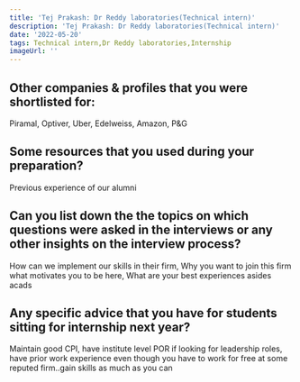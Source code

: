 ```yaml
---
title: 'Tej Prakash: Dr Reddy laboratories(Technical intern)'
description: 'Tej Prakash: Dr Reddy laboratories(Technical intern)'
date: '2022-05-20'
tags: Technical intern,Dr Reddy laboratories,Internship
imageUrl: ''
---
```


## Other companies & profiles that you were shortlisted for:
Piramal, Optiver, Uber, Edelweiss, Amazon, P&G

## Some resources that you used during your preparation?
Previous experience of our alumni 

## Can you list down the the topics on which questions were asked in the interviews or any other insights on the interview process?
How can we implement our skills in their firm, 
Why you want to join this firm what motivates you to be here,
What are your best experiences asides acads

## Any specific advice that you have for students sitting for internship next year?
Maintain good CPI, have institute level POR if looking for leadership roles, have prior work experience even though you have to work for free at some reputed firm..gain skills as much as you can

